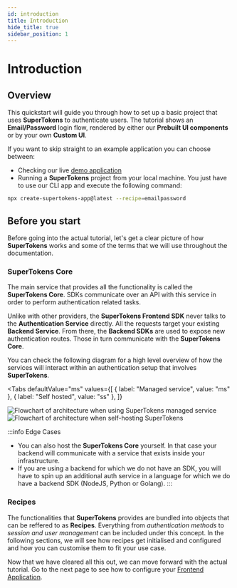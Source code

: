 ```yaml
---
id: introduction
title: Introduction
hide_title: true
sidebar_position: 1
---
```



# Introduction

## Overview

This quickstart will guide you through how to set up a basic project that uses **SuperTokens** to authenticate users.
The tutorial shows an **Email/Password** login flow, rendered by either our **Prebuilt UI components** or by your own **Custom UI**.

If you want to skip straight to an example application you can choose between:

- Checking our live [demo application](https://emailpassword.demo.supertokens.com/auth)
- Running a **SuperTokens** project from your local machine. You just have to use our CLI app and execute the following command:

```bash
npx create-supertokens-app@latest --recipe=emailpassword
```

## Before you start

Before going into the actual tutorial, let's get a clear picture of how **SuperTokens** works and some of the terms that we will use throughout the documentation.

### SuperTokens Core

The main service that provides all the functionality is called the **SuperTokens Core**. SDKs communicate over an API with this service in order to
perform authentication related tasks.

Unlike with other providers, the **SuperTokens Frontend SDK** never talks to the **Authentication Service** directly.
All the requests target your existing **Backend Service**.
From there, the **Backend SDKs** are used to expose new authentication routes. Those in turn communicate with the **SuperTokens Core**.

You can check the following diagram for a high level overview of how the services will interact within an authentication setup that involves **SuperTokens**.

<Tabs
  defaultValue="ms"
  values={[
    { label: "Managed service", value: "ms" },
    { label: "Self hosted", value: "ss" },
  ]}
>
  <TabItem value="ms">
    <img
      src="/img/architecture/managed_service_without_dashboard.png"
      alt="Flowchart of architecture when using SuperTokens managed service"
    />
  </TabItem>
  <TabItem value="ss">
    <img
      src="/img/architecture/self_hosted_without_dashboard.png"
      alt="Flowchart of architecture when self-hosting SuperTokens"
    />
  </TabItem>
</Tabs>

:::info Edge Cases

- You can also host the **SuperTokens Core** yourself. In that case your backend will communicate with a service that exists inside your infrastructure.
- If you are using a backend for which we do not have an SDK, you will have to spin up an additional auth service in a language for which we do have a backend SDK (NodeJS, Python or Golang).
  :::

### Recipes

The functionalities that **SuperTokens** provides are bundled into objects that can be reffered to as **Recipes**.
Everything from _authentication methods_ to _session and user management_ can be included under this concept.
In the following sections, we will see how recipes get initialised and configured and how you can customise them to fit your use case.

Now that we have cleared all this out, we can move forward with the actual tutorial.
Go to the next page to see how to configure your [Frontend Application](./frontend-setup).
